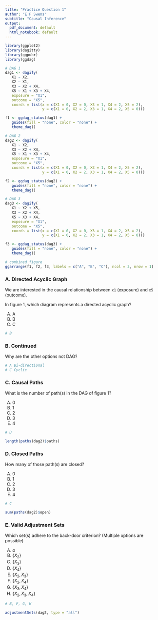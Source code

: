 ```yaml
---
title: "Practice Question 1"
author: "E P Swens"
subtitle: "Causal Inference"
output:
  pdf_document: default
  html_notebook: default
---
```


```r
library(ggplot2)
library(dagitty)
library(ggpubr)
library(ggdag)

# DAG 1
dag1 <- dagify(
   X1 ~ X2,
   X2 ~ X1,
   X3 ~ X2 + X4,
   X5 ~ X1 + X3 + X4,
   exposure = "X1",
   outcome = "X5",
   coords = list(x = c(X1 = 0, X2 = 0, X3 = 1, X4 = 2, X5 = 2),
                 y = c(X1 = 0, X2 = 2, X3 = 1, X4 = 2, X5 = 0)))

f1 <- ggdag_status(dag1) + 
   guides(fill = "none", color = "none") + 
   theme_dag()

# DAG 2
dag2 <- dagify(
   X1 ~ X2,
   X3 ~ X2 + X4,
   X5 ~ X1 + X3 + X4,
   exposure = "X1",
   outcome = "X5",
   coords = list(x = c(X1 = 0, X2 = 0, X3 = 1, X4 = 2, X5 = 2),
                 y = c(X1 = 0, X2 = 2, X3 = 1, X4 = 2, X5 = 0)))

f2 <- ggdag_status(dag2) + 
   guides(fill = "none", color = "none") + 
   theme_dag()

# DAG 3
dag3 <- dagify(
   X1 ~ X2 + X5,
   X3 ~ X2 + X4,
   X5 ~ X3 + X4,
   exposure = "X1",
   outcome = "X5",
   coords = list(x = c(X1 = 0, X2 = 0, X3 = 1, X4 = 2, X5 = 2),
                 y = c(X1 = 0, X2 = 2, X3 = 1, X4 = 2, X5 = 0)))

f3 <- ggdag_status(dag3) + 
   guides(fill = "none", color = "none") + 
   theme_dag()

# combined figure
ggarrange(f1, f2, f3, labels = c("A", "B", "C"), ncol = 3, nrow = 1)
```

### A. Directed Acyclic Graph

We are interested in the causal relationship between `x1` (exposure) and `x5` (outcome).

In figure 1, which diagram represents a directed acyclic graph?

A) A
B) B
C) C

```r
# B
```


### B. Continued 

Why are the other options not DAG?

```r
# A Bi-directional 
# C Cyclic
```


### C. Causal Paths

What is the number of path(s) in the DAG of figure 1?

A) 0
B) 1
C) 2
D) 3
E) 4

```r
# D

length(paths(dag2)$paths)
```

### D. Closed Paths

How many of those path(s) are closed?

A) 0
B) 1
C) 2
D) 3
E) 4

```r
# C

sum(paths(dag2)$open)
```


### E. Valid Adjustment Sets

Which set(s) adhere to the back-door criterion? (Multiple options are possible)

A) $\emptyset$
B) $\{X_2\}$
C) $\{X_3\}$
D) $\{X_4\}$
E) $\{X_2,X_3\}$
F) $\{X_2,X_4\}$
G) $\{X_3,X_4\}$
H) $\{X_2,X_3,X_4\}$

```r
# B, F, G, H

adjustmentSets(dag2, type = "all")
```
